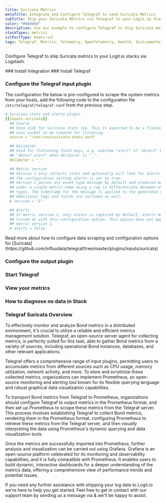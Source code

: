 ```yaml
---
title: Suricata Metrics
metaTitle: Integrate and Configure Telegraf to send Suricata Metrics
subTitle: Ship your Suricata Metrics via Telegraf to your Logit.io Stack
color: "#4d4d4d"
description: Use our example to configure Telegraf to ship Suricata metrics to your Logit.io stacks. Configure Telegraf to send Suricata metrics to Logstash or Elastic.
stackTypes: metrics
sslPortType: beats-ssl
tags: Telegraf, Metrics, Telemetry, OpenTelemetry, Health, Instrumentation, Suricata, Network Security, Monitoring
---
```


Configure Telegraf to ship Suricata metrics to your Logit.io stacks via Logstash.

<Steps>
  ### Install Integration
  <InstallIntegration/>
  ### Install Telegraf

  <InstallTelegraf />

  ### Configure the Telegraf input plugin

  The configuration file below is pre-configured to scrape the system metrics from your hosts, add the following code to the configuration file `/etc/telegraf/telegraf.conf` from the previous step.

  ```yaml copy
  # Suricata stats and alerts plugin
  [[inputs.suricata]]
    ## Source
    ## Data sink for Suricata stats log. This is expected to be a filename of a
    ## unix socket to be created for listening.
    source = "/var/run/suricata-stats.sock"

    ## Delimiter
    ## Used for flattening field keys, e.g. subitem "alert" of "detect" becomes
    ## "detect_alert" when delimiter is "_".
    delimiter = "_"

    ## Metric version
    ## Version 1 only collects stats and optionally will look for alerts if
    ## the configuration setting alerts is set to true.
    ## Version 2 parses any event type message by default and produced metrics
    ## under a single metric name using a tag to differentiate between event
    ## types. The timestamp for the message is applied to the generated metric.
    ## Additional tags and fields are included as well.
    # version = "1"

    ## Alerts
    ## In metric version 1, only status is captured by default, alerts must be
    ## turned on with this configuration option. This option does not apply for
    ## metric version 2.
    # alerts = false
  ```

  <Callout type="info">
    Read more about how to configure data scraping and configuration options for [Suricata](https://github.com/influxdata/telegraf/tree/master/plugins/inputs/suricata)
  </Callout>

  ### Configure the output plugin

  <TelegrafOutputPlugin />

  ### Start Telegraf

  <StartTelegraf />

  ### View your metrics
  <LaunchStack source="Suricata_Metrics_via_Telegraf" utmMedium="metrics" utmCampaign="telegraf-Suricata-metrics" />

  ### How to diagnose no data in Stack

  <DiagnoseNoData />

</Steps>

### Telegraf Suricata Overview

To effectively monitor and analyze Bond metrics in a distributed environment, it's crucial to utilize a 
reliable and efficient metrics management solution. Telegraf, an open-source server agent for collecting 
metrics, is perfectly suited for this task, able to gather Bond metrics from a variety of sources, 
including operational Bond instances, databases, and other relevant applications.

Telegraf offers a comprehensive range of input plugins, permitting users to accumulate metrics from 
different sources such as CPU usage, memory utilization, network activity, and more. To store and 
scrutinize these collected metrics, organizations can implement Prometheus, an open-source monitoring 
and alerting tool known for its flexible querying language and robust graphical data visualization capabilities.

To transport Bond metrics from Telegraf to Prometheus, organizations should configure Telegraf to 
output metrics in the Prometheus format, and then set up Prometheus to scrape these metrics from the 
Telegraf server. This process involves establishing Telegraf to collect Bond metrics, rendering them 
in the Prometheus format, configuring Prometheus to retrieve these metrics from the Telegraf server, 
and then visually interpreting the data using Prometheus's dynamic querying and data visualization tools.

Once the metrics are successfully imported into Prometheus, further analysis and visualization can be 
carried out using Grafana. Grafana is an open-source platform celebrated for its monitoring and 
observability capabilities, and it is fully compatible with Prometheus. It enables users to build dynamic, 
interactive dashboards for a deeper understanding of the metrics data, offering a comprehensive view of performance trends and potential issues.

If you need any further assistance with shipping your log data to Logit.io we're here to help you get started. 
Feel free to get in contact with our support team by sending us a message via <IntercomButton text="live chat" /> 
& we'll be happy to assist.